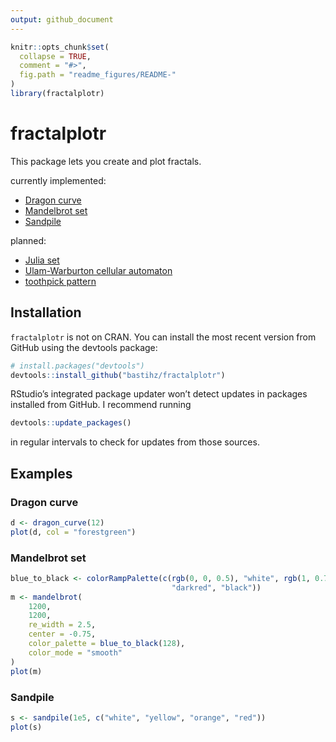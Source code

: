 ```yaml
---
output: github_document
---
```


<!-- README.md is generated from README.Rmd. Please edit that file -->

```r
knitr::opts_chunk$set(
  collapse = TRUE,
  comment = "#>",
  fig.path = "readme_figures/README-"
)
library(fractalplotr)
```


# fractalplotr

This package lets you create and plot fractals.

currently implemented:

* [Dragon curve](https://en.wikipedia.org/wiki/Dragon_curve)
* [Mandelbrot set](https://en.wikipedia.org/wiki/Mandelbrot_set)
* [Sandpile](https://en.wikipedia.org/wiki/Abelian_sandpile_model)

planned:

* [Julia set](https://en.wikipedia.org/wiki/Julia_set)
* [Ulam-Warburton cellular automaton](https://en.wikipedia.org/wiki/Ulam%E2%80%93Warburton_automaton)
* [toothpick pattern](https://en.wikipedia.org/wiki/Toothpick_sequence)


## Installation

`fractalplotr` is not on CRAN. You can install the most recent version from GitHub using the devtools package:
``` r
# install.packages("devtools")
devtools::install_github("bastihz/fractalplotr")
```
RStudio's integrated package updater won't detect updates in packages installed from GitHub. I recommend running
``` r
devtools::update_packages()
```
in regular intervals to check for updates from those sources.


## Examples

### Dragon curve

```r
d <- dragon_curve(12)
plot(d, col = "forestgreen")
```


### Mandelbrot set

```r
blue_to_black <- colorRampPalette(c(rgb(0, 0, 0.5), "white", rgb(1, 0.75, 0), 
                                    "darkred", "black"))
m <- mandelbrot(
    1200, 
    1200,
    re_width = 2.5,
    center = -0.75,
    color_palette = blue_to_black(128),
    color_mode = "smooth"
)
plot(m)
```


### Sandpile

```r
s <- sandpile(1e5, c("white", "yellow", "orange", "red"))
plot(s)
```
